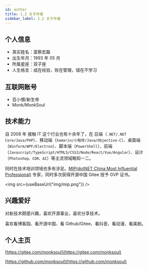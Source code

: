 ```yaml
---
id: author
title: 1.2 关于作者
sidebar_label: 1.2 关于作者
---
```



## 个人信息

- 真实姓名：富察宏磊
- 出生年月：1993 年 05 月
- 所属星座：双子座
- 人生格言：成在经验，败在管理，错在不学习

## 互联网账号

- 百小僧/新生帝
- Monk/MonkSoul

## 技术能力

自 2008 年 接触 IT 这个行业也有十余年了，在 后端（`.NET/.NET Core/Java/PHP`）、移动端（`Xamarin/小程序/Java/Objective-C`）、桌面端（`Winform/WPF/Electron`）、脚本端（`PowerShell`）、前端（`Javascript/TypeScript/HTML5/CSS3/Node/React/Vue/Angular`）、设计（`Photoshop、CDR、AI`）等主流领域略知一二。

同时在技术培训领域也多有涉足。[MIP(dotNET China Most Influential Professional)](https://www.chinadot.net/) 专家，同时多次获得开源中国 Gitee 授予 GVP 证书。

<img src={useBaseUrl("img/mip.png")} />

## 兴趣爱好

对新技术颇感兴趣，喜欢开源事业，喜欢分享技术。

喜欢看博客园、看开源中国、看 Github/Gitee、看抖音、看动漫、看美剧。

## 个人主页

[https://gitee.com/monksoul](https://gitee.com/monksoul)

[https://github.com/monksoul](https://github.com/monksoul)
